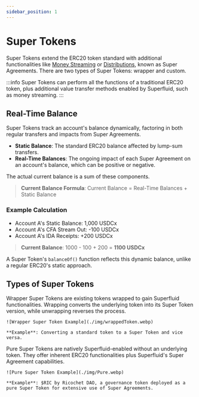 ```yaml
---
sidebar_position: 1
---
```




# Super Tokens

Super Tokens extend the ERC20 token standard with additional functionalities like [Money Streaming](./money-streaming.mdx) or [Distributions](./distributions.mdx), known as Super Agreements. There are two types of Super Tokens: wrapper and custom.

:::info
Super Tokens can perform all the functions of a traditional ERC20 token, plus additional value transfer methods enabled by Superfluid, such as money streaming.
:::

## Real-Time Balance

Super Tokens track an account's balance dynamically, factoring in both regular transfers and impacts from Super Agreements.

- **Static Balance**: The standard ERC20 balance affected by lump-sum transfers.
- **Real-Time Balances**: The ongoing impact of each Super Agreement on an account's balance, which can be positive or negative.

The actual current balance is a sum of these components.

> **Current Balance Formula**: Current Balance = Real-Time Balances + Static Balance

### Example Calculation

- Account A's Static Balance: 1,000 USDCx
- Account A's CFA Stream Out: -100 USDCx
- Account A's IDA Receipts: +200 USDCx

> **Current Balance**: 1000 - 100 + 200 = **1100 USDCx**

A Super Token's `balanceOf()` function reflects this dynamic balance, unlike a regular ERC20's static approach.

## Types of Super Tokens

<Tabs>
  <TabItem value="wrapper" label="Wrapper">
    Wrapper Super Tokens are existing tokens wrapped to gain Superfluid functionalities. Wrapping converts the underlying token into its Super Token version, while unwrapping reverses the process.

    ![Wrapper Super Token Example](./img/wrappedToken.webp)

    **Example**: Converting a standard token to a Super Token and vice versa.
  </TabItem>
  <TabItem value="pure" label="Pure">
    Pure Super Tokens are natively Superfluid-enabled without an underlying token. They offer inherent ERC20 functionalities plus Superfluid's Super Agreement capabilities.

    ![Pure Super Token Example](./img/Pure.webp)

    **Example**: $RIC by Ricochet DAO, a governance token deployed as a pure Super Token for extensive use of Super Agreements.
  </TabItem>
</Tabs>
